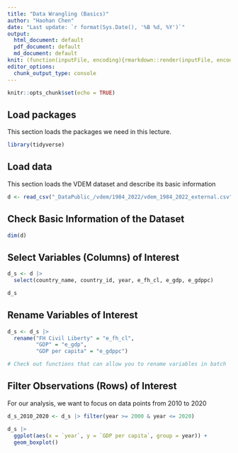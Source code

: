 ```yaml
---
title: "Data Wrangling (Basics)"
author: "Haohan Chen"
date: "Last update: `r format(Sys.Date(), '%B %d, %Y')`"
output: 
  html_document: default
  pdf_document: default
  md_document: default
knit: (function(inputFile, encoding){rmarkdown::render(inputFile, encoding = encoding, output_format = "all", knit_root_dir = getwd()) })
editor_options: 
  chunk_output_type: console
---
```


```r
knitr::opts_chunk$set(echo = TRUE)
```

## Load packages

This section loads the packages we need in this lecture.

```r
library(tidyverse)
```

## Load data

This section loads the VDEM dataset and describe its basic information

```r
d <- read_csv("_DataPublic_/vdem/1984_2022/vdem_1984_2022_external.csv")
```

## Check Basic Information of the Dataset

```r
dim(d)
```

## Select Variables (Columns) of Interest

```r
d_s <- d |>
  select(country_name, country_id, year, e_fh_cl, e_gdp, e_gdppc)

d_s
```

## Rename Variables of Interest

```r
d_s <- d_s |>
  rename("FH Civil Liberty" = "e_fh_cl",
         "GDP" = "e_gdp", 
         "GDP per capita" = "e_gdppc")

# Check out functions that can allow you to rename variables in batch
```

## Filter Observations (Rows) of Interest

For our analysis, we want to focus on data points from 2010 to 2020

```r
d_s_2010_2020 <- d_s |> filter(year >= 2000 & year <= 2020)
```

```r
d_s |>
  ggplot(aes(x = `year`, y = `GDP per capita`, group = year)) +
  geom_boxplot()
```
